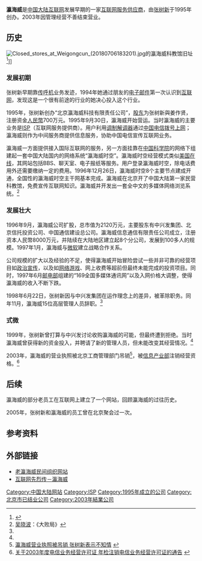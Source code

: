{{Refimprove|time=2010-05-05}}
'''瀛海威'''是[[中国大陆|中国大陆]][[互联网|互联网]]发展早期的一家[[互联网服务供应商|互联网服务供应商]]，由[[张树新|张树新]]于1995年创办。2003年因管理经营不善结束营业。

== 历史 ==
[[File:Closed_stores_at_Weigongcun_(20180706183201).jpg|thumb]]的瀛海威科教馆旧址<ref>{{cite web|url=http://tech.163.com/api/14/0421/08/9QBFA1S400094ODU.html|title=张树新：瀛海威当年失败，是因为“它太早了”|publisher=网易科技|date=2014-04-21|accessdate=2018-07-07|archive-url=https://web.archive.org/web/20180706190940/http://tech.163.com/api/14/0421/08/9QBFA1S400094ODU.html|archive-date=2018-07-06|dead-url=yes}}</ref>]]
=== 发展初期 ===
张树新早期靠[[传呼机|传呼机]]业务发迹，1994年她通过朋友的[[电子邮件|电子邮件]]第一次认识到[[互联网|互联网]]，发现这是一个很有前途的行业的她决心投入这个行业。

1995年，张树新创办“北京瀛海威科技有限责任公司”，[[股东|股东]]为张树新與姜作贤，注册资金[[人民幣|人民幣]]700万元。1995年9月30日，瀛海威开始营运。当时瀛海威的主要业务是[[ISP|ISP]]（互联网服务提供商）。用户利用[[调制解调器|调制解调器]]通过[[中国电信|中国电信]][[拨号上网|拨号上网]]；瀛海威则作为中间服务商提供信息服务，协助中国电信宣传互联网业务。

瀛海威一方面提供接入国际互联网的服务，另一方面挂靠在[[中国科学院|中国科学院]]的网络下组建起一套中国大陆国内的网络系统“瀛海威时空”。瀛海威时空经营模式类似[[美国在线|美国在线]]，其网站包括BBS、聊天室、电子报纸等服务。用户登录瀛海威时空，除电话费用外还需要缴纳一定的费用。1996年12月26日，瀛海威时空8个主要节点建成开通，全国性的瀛海威时空主干网基本完成。瀛海威在北京开了中国大陆第一家民营科教馆，免费宣传互联网知识。瀛海威并开发出一套全中文的多媒体网络浏览系统。<ref name="大败局">[[吴晓波|吴晓波]]：《大败局》</ref>

=== 发展壮大 ===
1996年9月，瀛海威公司扩股，总市值为2120万元，主要股东有中兴发集团、北京信托投资公司、中国通信建设总公司。瀛海威信息通信有限责任公司成立，注册资本人民幣8000万元，并陆续在大陆地区建立起8个分公司，发展到100多人的规模。1997年1月，瀛海威与[[微软|微软]]建立战略合作关系。

公司规模的扩大以及经验的不足，使得瀛海威开始冒险尝试一些并非可靠的经营项目如[[政治宣传|政治宣传]]，以及如[[网络游戏|网络游戏]]、网上收费等超前但最终未能完成的投资项目。同时，1997年6月[[邮电部|邮电部]]组建的“169全国多媒体通讯网”以及入网价格大调整，使得瀛海威的收入不断下跌。

1998年6月22日，张树新因与中兴发集团在运作理念上的差异，被革除职务。同年11月，瀛海威15位高层管理人员辞职。<ref name="大败局"/>

=== 式微 ===
1999年，张树新曾打算与中兴发讨论收购瀛海威的可能，但最终遭到拒绝。当时瀛海威曾获得新的资金投入，并聘请了新的管理人员，但未能改变其经营情况。<ref name="大败局"/>

2003年，瀛海威的营业执照被北京工商管理部门吊销<ref>[http://www.oihw.com/cgi-bin/article/article.cgi?achech=article&action=read&id=57 瀛海威营业执照被吊销 张树新表示不知情] {{webarchive|url=https://web.archive.org/web/20100818003737/http://www.oihw.com/cgi-bin/article/article.cgi?achech=article&action=read&id=57 |date=2010-08-18 }}</ref>，被[[信息产业部|信息产业部]]注销经营资格。<ref>[http://www.oihw.com/cgi-bin/article/article.cgi?achech=article&action=read&id=58 关于2003年度电信业务经营许可证 年检注销电信业务经营许可证的通告] {{webarchive|url=https://web.archive.org/web/20100818003743/http://www.oihw.com/cgi-bin/article/article.cgi?achech=article&action=read&id=58 |date=2010-08-18 }}</ref>

== 后续 == 
瀛海威的部分老员工在互联网上建立了一个网站，回顾瀛海威的过往历史。

2005年，张树新和瀛海威的员工曾在北京聚会过一次。

== 参考资料 ==
{{reflist}}

== 外部链接 ==
*[http://www.oihw.com/ 老瀛海威民间组织网站] {{Wayback|url=http://www.oihw.com/ |date=20090918013202 }}
*[http://biz.163.com/special/s/specialzhuanti28.html 互联网先烈传－瀛海威] {{Wayback|url=http://biz.163.com/special/s/specialzhuanti28.html |date=20090816155909 }}


[[Category:中国大陆网站|Category:中国大陆网站]]
[[Category:ISP|Category:ISP]]
[[Category:1995年成立的公司|Category:1995年成立的公司]]
[[Category:北京市已结业公司|Category:北京市已结业公司]]
[[Category:2003年結業公司|Category:2003年結業公司]]